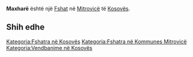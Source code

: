 {{Fshat në Kosovës
 | Emri                = Maxharë
| sqi_N_name = Maxharë
| sqi_N_FULL_NAME_RO = Maxharë
| sqi_N_FULL_NAME_ND_RO = Maxhare
| sqi_N_SORT_NAME_RG = MAXHARE
| sqi_N_FULL_NAME_RG = Maxharë
| sqi_N_FULL_NAME_ND_RG = Maxhare
| sqi_V_name = Maxhar
| sqi_V_FULL_NAME_RO = Maxhar Maxharre Madajrë
| sqi_V_FULL_NAME_ND_RO = Maxhar Maxharre Madajre
| sqi_V_SORT_NAME_RG = MAXHAR MAXHARRE MADAJRE
| sqi_V_FULL_NAME_RG = Maxhar Maxharre Madajrë
| sqi_V_FULL_NAME_ND_RG = Maxhar Maxharre Madajre
| srp_N_name = Mađare
| srp_N_FULL_NAME_RO = Mađare
| srp_N_FULL_NAME_ND_RO = Madare
| srp_N_SORT_NAME_RG = MADARE
| srp_N_FULL_NAME_RG = Mađare
| srp_N_FULL_NAME_ND_RG = Madare
| srp_NS_name = Мађаре
| srp_NS_FULL_NAME_RO = Мађаре
| srp_NS_FULL_NAME_ND_RO = Мађаре
| srp_NS_SORT_NAME_RG = МАЂАРЕ
| srp_NS_FULL_NAME_RG = Мађаре
| srp_NS_FULL_NAME_ND_RG = Мађаре

 | Emri (Rasa dhanore) = 
 | Figura              = 
 | Shteti              = Kosovo
 | Komuna              = Mitrovicë
 | Kodi postar         = 
 | Sipërfaqja          = 

 | Popullsia           = 

 | Regj. i popullsisë  = 
 | Dend. e popullsisë  = 
 | Faqja zyrtare       = 
 <!--- Koordinatat ----> 
 | Gjerësia            = 42.447778
 | Gjatësia            = 20.718889
 | Lartësia            = 
}}
'''Maxharë''' është një [[Fshat]] në [[Mitrovicë]] të [[Kosovës]].

<!-- == Gjeografia == -->
<!-- == Historia == -->
<!-- == Demografia == -->
== Shih edhe ==
{{Komuna Mitrovicë}}
{{Kosovo-Administrata-Cung}}

[[Kategoria:Fshatra në Kosovës]]
[[Kategoria:Fshatra në Kommunes Mitrovicë]]
[[Kategoria:Vendbanime në Kosovës]]